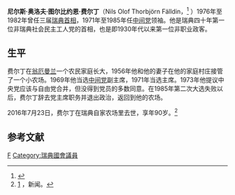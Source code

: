 {{Infobox Officeholder
|name                = 圖爾比約恩·費爾丁
|original_name       = Thorbjörn Fälldin
|image               = File:Falldin.JPG
|order               = 27
|office              = 瑞典首相
|term_start          = 1976年10月8日
|term_end            = 1978年10月18日
|monarch             = [[卡爾十六世·古斯塔夫|卡爾十六世·古斯塔夫]]
|predecessor         = [[奧洛夫·帕爾梅|奧洛夫·帕爾梅]]
|successor           = [[奧拉·烏爾斯滕|奧拉·烏爾斯滕]]
|term_start2         = 1979年10月12日
|term_end2           = 1982年10月2日
|preceded2           = [[奧拉·烏爾斯滕|奧拉·烏爾斯滕]]
|succeeded2          = [[奧洛夫·帕爾梅|奧洛夫·帕爾梅]]
|birth_date          = {{birth_date|1926|4|24|mf=y}}
|birth_place         = {{SWE}}[[翁厄曼蘭|翁厄曼蘭]]{{link-en|赫格舍村|Högsjö parish}}
|death_date          = {{Death date and age|2016|7|23|1926|4|24}}
|death_place         = {{SWE}}[[翁厄曼蘭|翁厄曼蘭]]{{link-en|赫格舍村|Högsjö parish}}
|spouse              = Solveig Fälldin
|children            = 
|alma_mater          = 
|party               = [[中间党_(瑞典)|中间党]]
|religion            = 
|signature           = 
}}
'''尼尔斯·奥洛夫·图尔比约恩·费尔丁'''（Nils Olof Thorbjörn Fälldin，{{bd|1926年|4月24日|2016年|7月23日|CatIdx=F}}<ref name="obit svd">{{cite news |last=Svensson |first=Frida |date=24 July 2016 |title=Thorbjörn Fälldin har avlidit – blev 90 år |url=http://www.svd.se/thorbjorn-falldin-har-dott/om/sverige |newspaper=[[Svenska_Dagbladet|Svenska Dagbladet]] |location=Stockholm |access-date=24 July 2016 |archive-date=2016-07-24 |archive-url=https://web.archive.org/web/20160724194511/http://www.svd.se/thorbjorn-falldin-har-dott/om/sverige |dead-url=no }}</ref>
）1976年至1982年曾任三届[[瑞典首相|瑞典首相]]，1971年至1985年任[[中间党_(瑞典)|中间党]]领袖。他是瑞典四十年第一位非瑞典社会民主工人党的首相，也是即1930年代以来第一位非职业政客。

== 生平 ==
费尔丁在[[翁厄曼兰|翁厄曼兰]]一个农民家庭长大，1956年他和他的妻子在他的家庭村庄接管了一个小农场。1969年他当选[[中间党_(瑞典)|中间党]]副主席，1971年当选主席。1973年他提议中央党应该与自由党合并，但没得到党员的多数同意。在1985年第二次大选失败以后，费尔丁辞去党主席职务并退出政治，返回到他的农场。

2016年7月23日，费尔丁在瑞典自家农场里去世，享年90岁。<ref>[http://www.thelocal.se/20160724/swedish-ex-prime-minister-thorbjorn-falldin-dead-at-90] {{Wayback|url=http://www.thelocal.se/20160724/swedish-ex-prime-minister-thorbjorn-falldin-dead-at-90 |date=20160726200836 }}，新闻。</ref>

==参考文献==
{{reflist}}
{{clear}}

{{start box}}
{{s-before|[[奥洛夫·帕尔梅|奥洛夫·帕尔梅]]}}
{{s-title|[[瑞典首相列表|瑞典首相]]|1976-1978}}
{{s-after|[[奥拉·乌尔斯滕|奥拉·乌尔斯滕]]}}
{{s-before|[[奥拉·乌尔斯滕|奥拉·乌尔斯滕]]}}
{{s-title|[[瑞典首相列表|瑞典首相]]|1979-1982}}
{{s-after|[[奥洛夫·帕尔梅|奥洛夫·帕尔梅]]}}
{{end box}}

{{Authority control}}

[[Category:瑞典首相|F]]
[[Category:瑞典國會議員|Category:瑞典國會議員]]